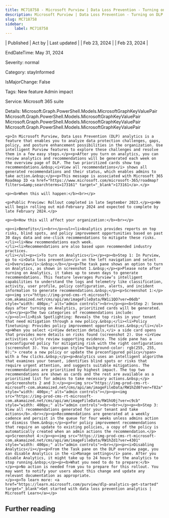 ```yaml
---
title: MC718758 - Microsoft Purview | Data Loss Prevention - Turning on DLP analytics
description: Microsoft Purview | Data Loss Prevention - Turning on DLP analytics
slug: MC718758
sidebar:
    label: MC718758
---
```



| Published | Act by | Last updated |
| Feb 23, 2024 |  | Feb 23, 2024 |

EndDateTime: May 31, 2024

Severity: normal

Category: stayInformed

IsMajorChange: False

Tags: New feature Admin impact

Service: Microsoft 365 suite

Details: Microsoft.Graph.PowerShell.Models.MicrosoftGraphKeyValuePair Microsoft.Graph.PowerShell.Models.MicrosoftGraphKeyValuePair Microsoft.Graph.PowerShell.Models.MicrosoftGraphKeyValuePair Microsoft.Graph.PowerShell.Models.MicrosoftGraphKeyValuePair

```
<p>In Microsoft Purview, Data Loss Prevention (DLP) analytics is a feature that enables you to analyze data protection challenges, gaps, policy, and posture enhancement possibilities in the organization. Use intelligent Purview features to explore these challenges and resolve them in a few easy steps.</p><p>After you turn on analytics, you can review analytics and recommendations will be generated each week on the overview page of DLP. The two prioritized cards show top recommendations.&nbsp;<i>View all recommendations</i> shows all generated recommendations and their status, which enables admins to take action.&nbsp;</p><p>This message is associated with Microsoft 365 Roadmap ID <a href="https://www.microsoft.com/microsoft-365/roadmap?filters=&amp;searchterms=173161" target="_blank">173161</a>.</p>

<p><b>When this will happen:</b><br></p>

<p>Public Preview: Rollout completed in late September 2023.</p><p>We will begin rolling out mid-February 2024 and expected to complete by late February 2024.</p>

<p><b>How this will affect your organization:</b><br></p>

<p><i>Benefits</i><br></p><ul><li>Analytics provides reports on top risks, blind spots, and policy improvement opportunities based on past 30 days data and one-click recommendations to mitigate these risks.
</li><li>New recommendations each week.
</li><li>Recommendations are also based upon recommended industry practices.
</li></ul><p><i>To turn on Analytics</i></p><p><b>Step 1: In Purview, go to <i>Data loss prevention</i> on the left navigation and select <i>Overview</i>:&nbsp;</b></p><p>The task pane shows an option to turn on Analytics, as shown in screenshot 1.&nbsp;</p><p>Please note after turning on Analytics, it takes up to seven days to generate recommendations. This feature leverages Purview’s intelligent capabilities to understand the logs and telemetry like classification, activity, user profile, policy configuration, alerts, and incident information to generate recommendations.&nbsp;</p><p>Screenshot 1:</p><p><img src="https://img-prod-cms-rt-microsoft-com.akamaized.net/cms/api/am/imageFileData/RW1i1QO?ver=06db" style="width: 400px;" alt="admin controls"><br></p><p><b>Step 2: Seven days after turning on Analytics, prioritized cards will be generated.</b></p><p>The two categories of recommendations include:
</p><ol><li>Risk Spotlighting: Reveals the top risks in your tenant that need mitigation through a new policy.&nbsp;</li><li>Policy finetuning: Provides policy improvement opportunities.&nbsp;</li></ol><p>When you select <i>View detection details,</i> a side card opens that provides more details on risks found (screenshot 2). Use <i>View activities </i>to review supporting evidence. The side pane has a preconfigured policy for mitigating risk with the right configurations (screenshot 3). You can<span style="background-color: rgb(255, 255, 0);"> create a new policy or update the preconfigured policy</span> with a few clicks.&nbsp;</p><p>Analytics uses an intelligent algorithm that examines your tenant, identifies blind spots or risks that require urgent attention, and suggests suitable mitigations. The recommendations are prioritized by highest impact. The top two recommendations are shown as cards and the rest are available as a prioritized list for admins to take necessary actions.&nbsp;</p><p>Screenshots 2 and 3:</p><p><img src="https://img-prod-cms-rt-microsoft-com.akamaized.net/cms/api/am/imageFileData/RW1hZd0?ver=f82a" style="width: 400px;" alt="admin controls"></p><p><img src="https://img-prod-cms-rt-microsoft-com.akamaized.net/cms/api/am/imageFileData/RW1hU0j?ver=c9cb" style="width: 400px;" alt="admin controls"><br><br></p><p><b>Step 3: View all recommendations generated for your tenant and take actions</b>.<br></p><p>Recommendations are generated at a weekly cadence and persist in the queue for four weeks unless admins action or dismiss them.&nbsp;</p><p>For policy improvement recommendations that require an update to existing policies, a copy of the policy is automatically created when an admin actions the recommendation.</p><p>Screenshot 4:</p><p><img src="https://img-prod-cms-rt-microsoft-com.akamaized.net/cms/api/am/imageFileData/RW1hZd1?ver=4301" style="width: 400px;" alt="admin controls"><br></p><p><i>Disabling Analytics</i></p><p>From the Task pane on the DLP overview page, you can disable Analytics in the <i>Manage settings</i> pane. After you disable Analytics, it might take up to 24 hours for the analytics to stop running.&nbsp;</p><p><b>What you need to do to prepare:</b>
</p><p>No action is needed from you to prepare for this rollout. You may want to notify your users about this change and update any relevant documentation as appropriate.
</p><p>To learn more: <a href="https://learn.microsoft.com/purview/dlp-analytics-get-started" target="_blank">Get started with data loss prevention analytics | Microsoft Learn</a></p>
```

## Further reading
